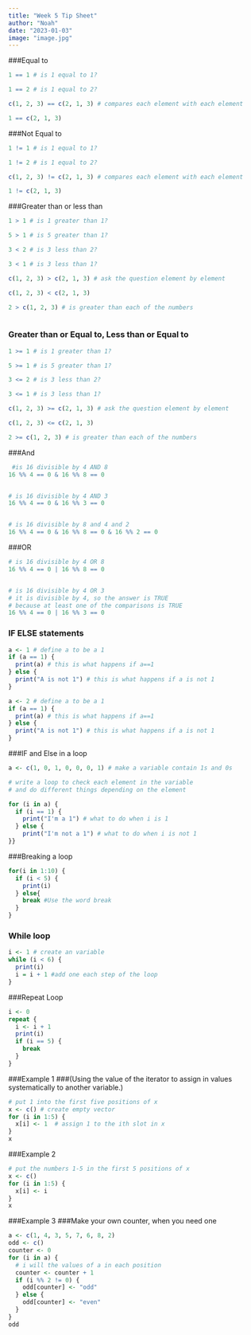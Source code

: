 ```yaml
---
title: "Week 5 Tip Sheet"
author: "Noah"
date: "2023-01-03"
image: "image.jpg"
---
```

###Equal to
```r
1 == 1 # is 1 equal to 1?

1 == 2 # is 1 equal to 2?

c(1, 2, 3) == c(2, 1, 3) # compares each element with each element

1 == c(2, 1, 3)

```
###Not Equal to
```r
1 != 1 # is 1 equal to 1?

1 != 2 # is 1 equal to 2?

c(1, 2, 3) != c(2, 1, 3) # compares each element with each element

1 != c(2, 1, 3)

```
###Greater than or less than
```r
1 > 1 # is 1 greater than 1?

5 > 1 # is 5 greater than 1?

3 < 2 # is 3 less than 2?

3 < 1 # is 3 less than 1?

c(1, 2, 3) > c(2, 1, 3) # ask the question element by element

c(1, 2, 3) < c(2, 1, 3)

2 > c(1, 2, 3) # is greater than each of the numbers



```
### Greater than or Equal to, Less than or Equal to
```r
1 >= 1 # is 1 greater than 1?

5 >= 1 # is 5 greater than 1?

3 <= 2 # is 3 less than 2?

3 <= 1 # is 3 less than 1?

c(1, 2, 3) >= c(2, 1, 3) # ask the question element by element

c(1, 2, 3) <= c(2, 1, 3)

2 >= c(1, 2, 3) # is greater than each of the numbers

```
###And
```r
 #is 16 divisible by 4 AND 8
16 %% 4 == 0 & 16 %% 8 == 0


# is 16 divisible by 4 AND 3
16 %% 4 == 0 & 16 %% 3 == 0


# is 16 divisible by 8 and 4 and 2
16 %% 4 == 0 & 16 %% 8 == 0 & 16 %% 2 == 0

```
###OR
```r
# is 16 divisible by 4 OR 8
16 %% 4 == 0 | 16 %% 8 == 0


# is 16 divisible by 4 OR 3
# it is divisible by 4, so the answer is TRUE
# because at least one of the comparisons is TRUE
16 %% 4 == 0 | 16 %% 3 == 0

```
### IF ELSE statements 
```r
a <- 1 # define a to be a 1
if (a == 1) {
  print(a) # this is what happens if a==1
} else {
  print("A is not 1") # this is what happens if a is not 1
}
```

```r
a <- 2 # define a to be a 1
if (a == 1) {
  print(a) # this is what happens if a==1
} else {
  print("A is not 1") # this is what happens if a is not 1
}

```
###IF and Else in a loop
```r
a <- c(1, 0, 1, 0, 0, 0, 1) # make a variable contain 1s and 0s

# write a loop to check each element in the variable
# and do different things depending on the element

for (i in a) {
  if (i == 1) {
    print("I'm a 1") # what to do when i is 1
  } else {
    print("I'm not a 1") # what to do when i is not 1
}}
```
###Breaking a loop
```r
for(i in 1:10) {
  if (i < 5) {
    print(i)
  } else{
    break #Use the word break
  }
}

```
### While loop
```r
i <- 1 # create an variable
while (i < 6) {
  print(i)
  i = i + 1 #add one each step of the loop
}
```
###Repeat Loop
```r
i <- 0
repeat {
  i <- i + 1
  print(i)
  if (i == 5) {
    break
  }
}
```
###Example 1
###(Using the value of the iterator to assign in values systematically to another variable.)
```r
# put 1 into the first five positions of x
x <- c() # create empty vector
for (i in 1:5) {
  x[i] <- 1  # assign 1 to the ith slot in x
}
x

```
###Example 2
```r
# put the numbers 1-5 in the first 5 positions of x
x <- c()
for (i in 1:5) {
  x[i] <- i
}
x

```
###Example 3
###Make your own counter, when you need one
```r
a <- c(1, 4, 3, 5, 7, 6, 8, 2)
odd <- c()
counter <- 0
for (i in a) {
  # i will the values of a in each position
  counter <- counter + 1
  if (i %% 2 != 0) {
    odd[counter] <- "odd"
  } else {
    odd[counter] <- "even"
  }
}
odd
```

